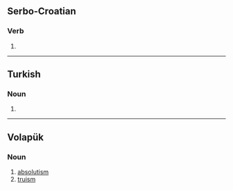 {{also|věřím|верим}}
==Serbo-Croatian==

===Verb===
{{sh-verb-form}}

# {{inflection of|sh|veriti||1|s|pres}}

----

==Turkish==

===Noun===
{{head|tr|noun form}}

# {{inflection of|tr|veri||1|s|simple present|possessive}}

----

==Volapük==

===Noun===
{{head|vo|noun}}

# [[absolutism]]
# [[truism]]